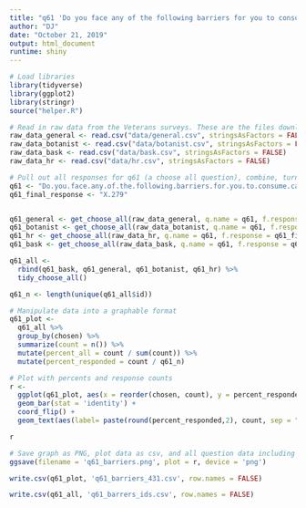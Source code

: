 ```yaml
---
title: "q61 'Do you face any of the following barriers for you to consume cannabis (Please select all that apply)' (National Veterans)"
author: "DJ"
date: "October 21, 2019"
output: html_document
runtime: shiny
---
```


```r
# Load libraries
library(tidyverse)
library(ggplot2)
library(stringr)
source("helper.R")
```

```r
# Read in raw data from the Veterans surveys. These are the files downloaded from survey monkey saved as a .csv
raw_data_general <- read.csv("data/general.csv", stringsAsFactors = FALSE)
raw_data_botanist <- read.csv("data/botanist.csv", stringsAsFactors = FALSE)
raw_data_bask <- read.csv("data/bask.csv", stringsAsFactors = FALSE)
raw_data_hr <- read.csv("data/hr.csv", stringsAsFactors = FALSE)
```

```r
# Pull out all responses for q61 (a choose all question), combine, turn into a tidy data format for further processing then determine 'question n'
q61 <- "Do.you.face.any.of.the.following.barriers.for.you.to.consume.cannabis...Please.select.all.that.apply."
q61_final_response <- "X.279"


q61_general <- get_choose_all(raw_data_general, q.name = q61, f.response = q61_final_response)
q61_botanist <- get_choose_all(raw_data_botanist, q.name = q61, f.response = q61_final_response)
q61_hr <- get_choose_all(raw_data_hr, q.name = q61, f.response = q61_final_response)
q61_bask <- get_choose_all(raw_data_bask, q.name = q61, f.response = q61_final_response)

q61_all <- 
  rbind(q61_bask, q61_general, q61_botanist, q61_hr) %>%
  tidy_choose_all()

q61_n <- length(unique(q61_all$id))
```

```r
# Manipulate data into a graphable format
q61_plot <-
  q61_all %>%
  group_by(chosen) %>%
  summarize(count = n()) %>%
  mutate(percent_all = count / sum(count)) %>%
  mutate(percent_responded = count / q61_n)
```

```r
# Plot with percents and response counts
r <- 
  ggplot(q61_plot, aes(x = reorder(chosen, count), y = percent_responded)) +
  geom_bar(stat = 'identity') +
  coord_flip() +
  geom_text(aes(label= paste(round(percent_responded,2), count, sep = "***")))

r
```

```r
# Save graph as PNG, plot data as csv, and all question data including response IDs as csv (save question n and N at end of plot file as "_x.x")
ggsave(filename = 'q61_barriers.png', plot = r, device = 'png')

write.csv(q61_plot, 'q61_barriers_431.csv', row.names = FALSE)

write.csv(q61_all, 'q61_barrers_ids.csv', row.names = FALSE)
```
